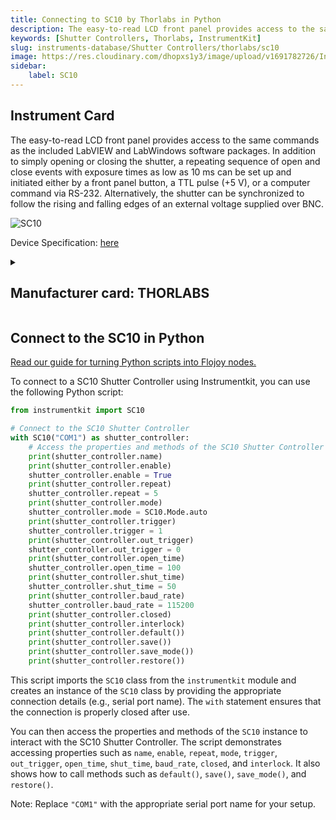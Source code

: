 ```yaml
---
title: Connecting to SC10 by Thorlabs in Python
description: The easy-to-read LCD front panel provides access to the same commands as the included LabVIEW and LabWindows software packages. In addition to simply opening or closing the shutter, a repeating sequence of open and close events with exposure times as low as 10 ms can be set up and initiated either by a front panel button, a TTL pulse (+5 V), or a computer command via RS-232. Alternatively, the shutter can be synchronized to follow the rising and falling edges of an external voltage supplied over BNC.
keywords: [Shutter Controllers, Thorlabs, InstrumentKit] 
slug: instruments-database/Shutter Controllers/thorlabs/sc10 
image: https://res.cloudinary.com/dhopxs1y3/image/upload/v1691782726/Instruments/Shutter%20Controller/SC10/SC10.jpg
sidebar:
    label: SC10 
---
```



## Instrument Card

The easy-to-read LCD front panel provides access to the same commands as the included LabVIEW and LabWindows software packages. In addition to simply opening or closing the shutter, a repeating sequence of open and close events with exposure times as low as 10 ms can be set up and initiated either by a front panel button, a TTL pulse (+5 V), or a computer command via RS-232. Alternatively, the shutter can be synchronized to follow the rising and falling edges of an external voltage supplied over BNC.



![SC10](https://res.cloudinary.com/dhopxs1y3/image/upload/v1691782726/Instruments/Shutter%20Controller/SC10/SC10.jpg)

Device Specification: [here](https://www.thorlabs.com/_sd.cfm?fileName=8654-D02.pdf&partNumber=SC10)

<details style={{ marginTop: "15px"}}>
<summary><h2 style={{display:'inline'}}>Manufacturer card: THORLABS</h2></summary>

![THORLABS](https://res.cloudinary.com/dhopxs1y3/image/upload/v1692126009/Instruments/Vendor%20Logos/Thorlabs.png)

Thorlabs, Inc. is an American privately held optical equipment company headquartered in Newton, New Jersey. The company was founded in 1989 by Alex Cable, who serves as its current president and CEO. As of 2018, Thorlabs has annual sales of approximately $500 million.

- Headquarters: USA
- Yearly Revenue (millions, USD): 550
- Vendor Website: [here](https://www.thorlabs.com/)

</details>


<FeaturedInstrumentVideo category="SHUTTER_CONTROLLERS" />

## Connect to the SC10 in Python

[Read our guide for turning Python scripts into Flojoy nodes.](https://docs.flojoy.ai/contribution/blocks/custom-flojoy-block/)



<Tabs>
<TabItem value="Flojoy" label="Flojoy" className="flojoy-instrument-tabs">

<SectionsCard category="SHUTTER_CONTROLLERS" manufacturer="Thorlabs"></SectionsCard>

</TabItem>
<TabItem value="InstrumentKit" label="InstrumentKit">

To connect to a SC10 Shutter Controller using Instrumentkit, you can use the following Python script:

```python
from instrumentkit import SC10

# Connect to the SC10 Shutter Controller
with SC10("COM1") as shutter_controller:
    # Access the properties and methods of the SC10 Shutter Controller
    print(shutter_controller.name)
    print(shutter_controller.enable)
    shutter_controller.enable = True
    print(shutter_controller.repeat)
    shutter_controller.repeat = 5
    print(shutter_controller.mode)
    shutter_controller.mode = SC10.Mode.auto
    print(shutter_controller.trigger)
    shutter_controller.trigger = 1
    print(shutter_controller.out_trigger)
    shutter_controller.out_trigger = 0
    print(shutter_controller.open_time)
    shutter_controller.open_time = 100
    print(shutter_controller.shut_time)
    shutter_controller.shut_time = 50
    print(shutter_controller.baud_rate)
    shutter_controller.baud_rate = 115200
    print(shutter_controller.closed)
    print(shutter_controller.interlock)
    print(shutter_controller.default())
    print(shutter_controller.save())
    print(shutter_controller.save_mode())
    print(shutter_controller.restore())
```

This script imports the `SC10` class from the `instrumentkit` module and creates an instance of the `SC10` class by providing the appropriate connection details (e.g., serial port name). The `with` statement ensures that the connection is properly closed after use.

You can then access the properties and methods of the `SC10` instance to interact with the SC10 Shutter Controller. The script demonstrates accessing properties such as `name`, `enable`, `repeat`, `mode`, `trigger`, `out_trigger`, `open_time`, `shut_time`, `baud_rate`, `closed`, and `interlock`. It also shows how to call methods such as `default()`, `save()`, `save_mode()`, and `restore()`.

Note: Replace `"COM1"` with the appropriate serial port name for your setup.

</TabItem>
</Tabs>